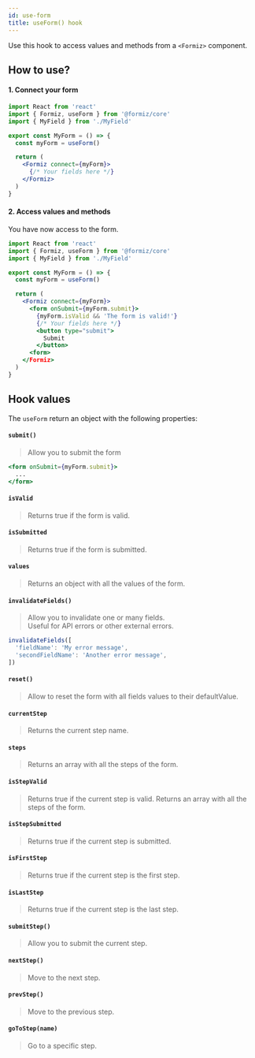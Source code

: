 ```yaml
---
id: use-form
title: useForm() hook
---
```



Use this hook to access values and methods from a `<Formiz>` component.

## How to use?

#### 1. Connect your form

```jsx
import React from 'react'
import { Formiz, useForm } from '@formiz/core'
import { MyField } from './MyField'

export const MyForm = () => {
  const myForm = useForm()

  return (
    <Formiz connect={myForm}>
      {/* Your fields here */}
    </Formiz>
  )
}
```

#### 2. Access values and methods

You have now access to the form.

```jsx
import React from 'react'
import { Formiz, useForm } from '@formiz/core'
import { MyField } from './MyField'

export const MyForm = () => {
  const myForm = useForm()

  return (
    <Formiz connect={myForm}>
      <form onSubmit={myForm.submit}>
        {myForm.isValid && 'The form is valid!'}
        {/* Your fields here */}
        <button type="submit">
          Submit
        </button>
      <form>
    </Formiz>
  )
}
```

## Hook values

The `useForm` return an object with the following properties:

#### `submit()`

> Allow you to submit the form

```jsx
<form onSubmit={myForm.submit}>
  ...
</form>
```

#### `isValid`

> Returns true if the form is valid.

#### `isSubmitted`

> Returns true if the form is submitted.

#### `values`

> Returns an object with all the values of the form.

#### `invalidateFields()`

> Allow you to invalidate one or many fields.<br />
> Useful for API errors or other external errors.

```js
invalidateFields([
  'fieldName': 'My error message',
  'secondFieldName': 'Another error message',
])
```

#### `reset()`

> Allow to reset the form with all fields values to their defaultValue.

<NotImplemented of="reset()" />


#### `currentStep`

> Returns the current step name.

#### `steps`

> Returns an array with all the steps of the form.

#### `isStepValid`

> Returns true if the current step is valid.
> Returns an array with all the steps of the form.

#### `isStepSubmitted`

> Returns true if the current step is submitted.

#### `isFirstStep`

> Returns true if the current step is the first step.

#### `isLastStep`

> Returns true if the current step is the last step.

#### `submitStep()`

> Allow you to submit the current step.

#### `nextStep()`

> Move to the next step.

#### `prevStep()`

> Move to the previous step.

#### `goToStep(name)`

> Go to a specific step.
